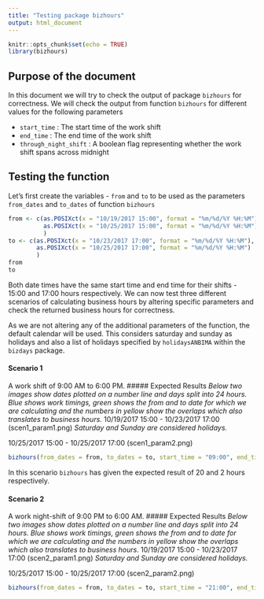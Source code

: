 ```yaml
---
title: "Testing package bizhours"
output: html_document
---
```


```r
knitr::opts_chunk$set(echo = TRUE)
library(bizhours)
```

## Purpose of the document
In this document we will try to check the output of package `bizhours` for correctness. We will check the output from function `bizhours`
for different values for the following parameters 

* `start_time` : The start time of the work shift
* `end_time` : The end time of the work shift
* `through_night_shift` : A boolean flag representing whether the work shift spans across midnight

## Testing the function

Let's first create the variables - `from` and `to` to be used as the parameters `from_dates` and `to_dates` of function `bizhours`  

```r
from <- c(as.POSIXct(x = "10/19/2017 15:00", format = "%m/%d/%Y %H:%M"), 
          as.POSIXct(x = "10/25/2017 15:00", format = "%m/%d/%Y %H:%M")
          )
to <- c(as.POSIXct(x = "10/23/2017 17:00", format = "%m/%d/%Y %H:%M"), 
        as.POSIXct(x = "10/25/2017 17:00", format = "%m/%d/%Y %H:%M")
        )
from
to
```

Both date times have the same start time and end time for their shifts - 15:00 and 17:00 hours respectively. 
We can now test three different scenarios of calculating business hours by altering specific 
parameters and check the returned business hours for correctness.

As we are not altering any of the additional parameters of the function, the default calendar will be used. This 
considers saturday and sunday as holidays and also a list of holidays specified by `holidaysANBIMA` within the `bizdays` package.

#### Scenario 1
A work shift of 9:00 AM to 6:00 PM. 
##### Expected Results
*Below two images show dates plotted on a number line and days split into 24 hours. Blue shows work timings, green shows the from and to date for which we are calculating and the numbers in yellow show the overlaps which also translates to business hours.*
10/19/2017 15:00 - 10/23/2017 17:00
(scen1_param1.png)
*Saturday and Sunday are considered holidays.*

10/25/2017 15:00 - 10/25/2017 17:00
(scen1_param2.png)


```r
bizhours(from_dates = from, to_dates = to, start_time = "09:00", end_time = "18:00")
```


In this scenario `bizhours` has given the expected result of 20 and 2 hours respectively.

#### Scenario 2
A work night-shift of 9:00 PM to 6:00 AM. 
##### Expected Results
*Below two images show dates plotted on a number line and days split into 24 hours. Blue shows work timings, green shows the from and to date for which we are calculating and the numbers in yellow show the overlaps which also translates to business hours.*
10/19/2017 15:00 - 10/23/2017 17:00
(scen2_param1.png)
*Saturday and Sunday are considered holidays.*

10/25/2017 15:00 - 10/25/2017 17:00
(scen2_param2.png)


```r
bizhours(from_dates = from, to_dates = to, start_time = "21:00", end_time = "6:00", through_night_shift = TRUE)
```

